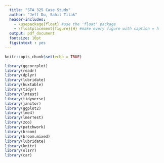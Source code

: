 ```yaml
---
  title: "STA 325 Case Study"
  author: "Jeff Du, Sahil Tilak"
  header-includes: 
    - \usepackage{float} #use the 'float' package
    - \floatplacement{figure}{H} #make every figure with caption = h
  output: pdf_document
  fontsize: 10pt
  figsintext : yes
---
```


```r
knitr::opts_chunk$set(echo = TRUE)
```

```r
library(ggcorrplot)
library(readr)
library(dplyr)
library(lubridate)
library(huxtable)
library(tidyr)
library(lmtest)
library(tidyverse)
library(janitor)
library(ggplot2)
library(lme4)
library(lmerTest)
library(zoo)
library(patchwork)
library(broom)
library(broom.mixed)
library(lubridate)
library(knitr)
library(olsrr)
library(car)
```
